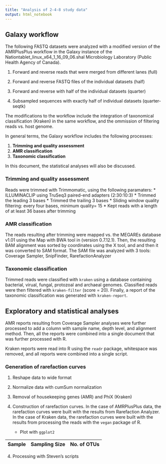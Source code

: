 ```yaml
---
title: "Analysis of 2-4-8 study data"
output: html_notebook
---
```


## Galaxy workflow 

The following FASTQ datasets were analyzed with a modified version of the AMRPlusPlus workflow in the Galaxy instance of the Nationtablet_linux_x64_1_16_09_06.shal Microbiology Laboratory (Public Health Agency of Canada). 

1. Forward and reverse reads that were merged from different lanes (full)

2. Forward and reverse FASTQ files of the individual datasets (half)

3. Forward and reverse with half of the individual datasets (quarter)

4. Subsampled sequences with exactly half of individual datasets (quarter-seqtk)


The modifications to the workflow include the integration of taxonomical classification (Kraken) in the same workflow, and the ommission of filtering reads vs. host genome.

In general terms, the Galaxy workflow includes the following processes:

1. __Trimming and quality assessment__
2. __AMR classification__
3. __Taxonomic classification__

In this document, the statistical analyses will also be discussed.

### Trimming and quality assessment

Reads were trimmed with Trimmomatic, using the following paramaters:
    * ILLUMINACLIP using TruSeq3 paired-end adapters (2:30:10:3)
    * Trimmed the leading 3 bases
    * Trimmed the trailing 3 bases
    * Sliding window quality filtering: every four bases, minimum quality= 15
    * Kept reads with a length of at least 36 bases after trimming
  
### AMR classification

The reads resulting after trimming were mapped vs. the MEGAREs database v1.01 using the Map with BWA tool in (version 0.7.12.1). Then, the resulting BAM alignment was sorted by coordinates using the X tool, and and then it was converted to SAM format. The SAM file was analyzed with 3 tools: Coverage Sampler, SnipFinder, RarefactionAnalyzer


### Taxonomic classification

Trimmed reads were classified with `kraken` using a database containing bacterial, virual, fungal, protozoal and archaeal genomes. Classified reads were then filtered with `kraken-filter` (score = 20). Finally, a report of the taxonomic classification was generated with `kraken-report`.

## Exploratory and statistical analyses

AMR reports resulting from Coverage Sampler analyses were further processed to add a column with sample name, depth level, and alignment method. Then, all the reports were combined into a single document that was further processed with R.

Kraken reports were read into R using the `readr` package, whitespace was removed, and all reports were combined into a single script.

### Generation of rarefaction curves

1. Reshape data to wide format

2. Normalize data with cumSum normalization

3. Removal of housekeeping genes (AMR) and PhiX (Kraken)

4. Construction of rarefaction curves. In the case of AMRPlusPlus data, the rarefaction curves were built with the results from Rarefaction Analyzer. In the case of Kraken data, the rarefaction curves were built with the results from processing the reads with the `vegan` package of R.

    * Plot with `ggplot2`
  
  |Sample|Sampling Size|No. of OTUs|
  |------|-------------|-----------|
  

4. Processing with Steven's scripts
